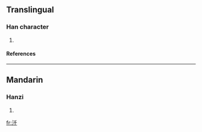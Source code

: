 ==Translingual==
===Han character===
{{Han char|rn=85|rad=水|as=03|sn=6|four=|canj=水竹十 (EHJ)}}
# {{defn|Han|sort=水03}}
====References====
{{Han ref|kx=0605.120|dkj=17131|hdz=31552.040|uh=6C58|ud=27736}}

----
==Mandarin==
===Hanzi===
{{cmn-hanzi|pin=[[qiān]] ([[qian1]]), [[wā]] ([[wa1]]), [[wù]] ([[wu4]]), [[yū]] ([[yu1]])|wg=ch'ien<sup>1</sup>, wa<sup>1</sup>, wu<sup>4</sup>, yü<sup>1</sup>}}
# {{defn|Mandarin}}

[[fr:汘]]